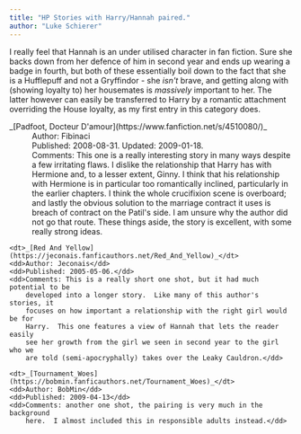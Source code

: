 ```yaml
---
title: "HP Stories with Harry/Hannah paired."
author: "Luke Schierer"
---
```


I really feel that Hannah is an under utilised character in fan fiction.  Sure
she backs down from her defence of him in second year and ends up wearing a
badge in fourth, but both of these essentially boil down to the fact that she
is a Hufflepuff and not a Gryffindor - she *isn't* brave, and getting along
with (showing loyalty to) her housemates is *massively* important to her.  The
latter however can easily be transferred to Harry by a romantic attachment
overriding the House loyalty, as my first entry in this category does. 

<dl>
    <dt>_[Padfoot, Docteur D'amour](https://www.fanfiction.net/s/4510080/)_</dt>
    <dd>Author: Fibinaci</dd>
    <dd>Published: 2008-08-31. Updated: 2009-01-18.</dd>
    <dd>Comments: This one is a really interesting story in many ways despite a
        few irritating flaws.  I dislike the relationship that Harry has with
        Hermione and, to a lesser extent, Ginny.  I think that his relationship
        with Hermione is in particular too romantically inclined, particularly in
        the earlier chapters.  I think the whole crucifixion scene is overboard;
        and lastly the obvious solution to the marriage contract it uses is
        breach of contract on the Patil's side.  I am unsure why the author did
        not go that route.  These things aside, the story is excellent, with some
        really strong ideas.</dd>

    <dt>_[Red And Yellow](https://jeconais.fanficauthors.net/Red_And_Yellow)_</dt>
    <dd>Author: Jeconais</dd>
    <dd>Published: 2005-05-06.</dd>
    <dd>Comments: This is a really short one shot, but it had much potential to be
        developed into a longer story.  Like many of this author's stories, it
        focuses on how important a relationship with the right girl would be for
        Harry.  This one features a view of Hannah that lets the reader easily
        see her growth from the girl we seen in second year to the girl who we
        are told (semi-apocryphally) takes over the Leaky Cauldron.</dd>

    <dt>_[Tournament_Woes](https://bobmin.fanficauthors.net/Tournament_Woes)_</dt>
    <dd>Author: BobMin</dd>
    <dd>Published: 2009-04-13</dd>
    <dd>Comments: another one shot, the pairing is very much in the background
        here.  I almost included this in responsible adults instead.</dd>
</dl>

